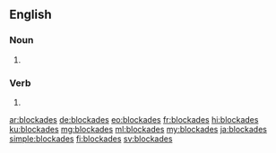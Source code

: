 ==English==

===Noun===
{{head|en|noun plural form}}

# {{plural of|blockade|lang=en}}

===Verb===
{{head|en|verb form}}

# {{en-third-person singular of|blockade}}

[[ar:blockades]]
[[de:blockades]]
[[eo:blockades]]
[[fr:blockades]]
[[hi:blockades]]
[[ku:blockades]]
[[mg:blockades]]
[[ml:blockades]]
[[my:blockades]]
[[ja:blockades]]
[[simple:blockades]]
[[fi:blockades]]
[[sv:blockades]]